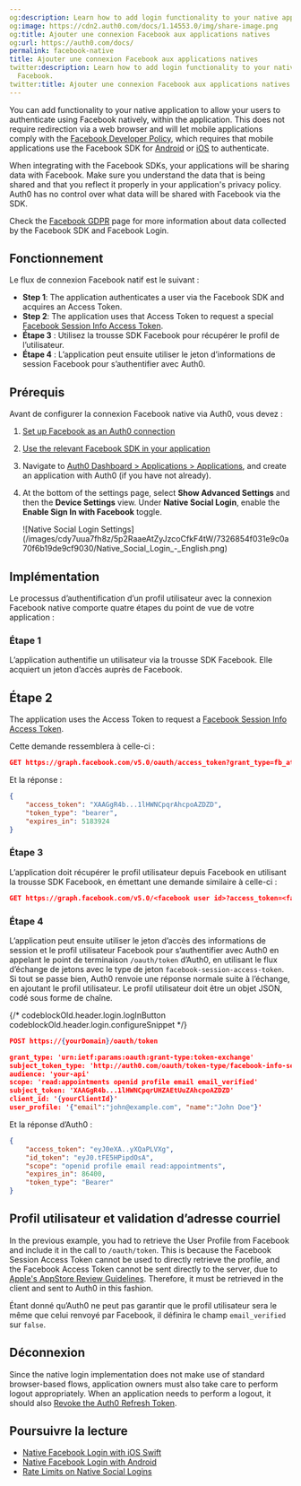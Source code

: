 ```yaml
---
og:description: Learn how to add login functionality to your native app with Facebook.
og:image: https://cdn2.auth0.com/docs/1.14553.0/img/share-image.png
og:title: Ajouter une connexion Facebook aux applications natives
og:url: https://auth0.com/docs/
permalink: facebook-native
title: Ajouter une connexion Facebook aux applications natives
twitter:description: Learn how to add login functionality to your native app with
  Facebook.
twitter:title: Ajouter une connexion Facebook aux applications natives
---
```


You can add functionality to your native application to allow your users to authenticate using Facebook natively, within the application. This does not require redirection via a web browser and will let mobile applications comply with the [Facebook Developer Policy](https://developers.facebook.com/policy/), which requires that mobile applications use the Facebook SDK for [Android](https://developers.facebook.com/docs/android) or [iOS](https://developers.facebook.com/docs/ios) to authenticate.

<Callout icon="file-lines" color="#0EA5E9" iconType="regular">

When integrating with the Facebook SDKs, your applications will be sharing data with Facebook. Make sure you understand the data that is being shared and that you reflect it properly in your application's privacy policy. Auth0 has no control over what data will be shared with Facebook via the SDK.

Check the [Facebook GDPR](https://www.facebook.com/business/m/one-sheeters/gdpr-developer-faqs) page for more information about data collected by the Facebook SDK and Facebook Login.

</Callout>

## Fonctionnement

Le flux de connexion Facebook natif est le suivant :

* **Step 1**: The application authenticates a user via the Facebook SDK and acquires an <Tooltip tip="Access Token: Authorization credential, in the form of an opaque string or JWT, used to access an API." cta="View Glossary" href="/docs/glossary?term=Access+Token">Access Token</Tooltip>.
* **Step 2**: The application uses that Access Token to request a special [Facebook Session Info Access Token](https://developers.facebook.com/docs/facebook-login/access-tokens/session-info-access-token).
* **Étape 3** : Utilisez la trousse SDK Facebook pour récupérer le profil de l’utilisateur.
* **Étape 4** : L’application peut ensuite utiliser le jeton d’informations de session Facebook pour s’authentifier avec Auth0.

## Prérequis

Avant de configurer la connexion Facebook native via Auth0, vous devez :

1. [Set up Facebook as an Auth0 connection](https://marketplace.auth0.com/integrations/facebook-social-connection)
2. [Use the relevant Facebook SDK in your application](https://developers.facebook.com/docs/apis-and-sdks/)
3. Navigate to [Auth0 Dashboard > Applications > Applications](https://manage.auth0.com/#/applications), and create an application with Auth0 (if you have not already).
4. At the bottom of the settings page, select **Show Advanced Settings** and then the **Device Settings** view. Under **Native Social Login**, enable the **Enable Sign In with Facebook** toggle.

   <Frame>![Native Social Login Settings](/images/cdy7uua7fh8z/5p2RaaeAtZyJzcoCfkF4tW/7326854f031e9c0a70f6b19de9cf9030/Native_Social_Login_-_English.png)</Frame>

## Implémentation

Le processus d’authentification d’un profil utilisateur avec la connexion Facebook native comporte quatre étapes du point de vue de votre application :

### Étape 1

L’application authentifie un utilisateur via la trousse SDK Facebook. Elle acquiert un jeton d’accès auprès de Facebook.

## Étape 2

The application uses the Access Token to request a [Facebook Session Info Access Token](https://developers.facebook.com/docs/facebook-login/access-tokens/session-info-access-token).

Cette demande ressemblera à celle-ci :

```json wrap lines
GET https://graph.facebook.com/v5.0/oauth/access_token?grant_type=fb_attenuate_token&client_id=457704041391802&fb_exchange_token=<facebook_access_token>
```






Et la réponse :

```json lines
{
    "access_token": "XAAGgR4b...1lHWNCpqrAhcpoAZDZD",
    "token_type": "bearer",
    "expires_in": 5183924
}
```






### Étape 3

L’application doit récupérer le profil utilisateur depuis Facebook en utilisant la trousse SDK Facebook, en émettant une demande similaire à celle-ci :

```json wrap lines
GET https://graph.facebook.com/v5.0/<facebook user id>?access_token=<facebook access token>&fields=email,name
```






### Étape 4

L’application peut ensuite utiliser le jeton d’accès des informations de session et le profil utilisateur Facebook pour s’authentifier avec Auth0 en appelant le point de terminaison `/oauth/token` d’Auth0, en utilisant le flux d’échange de jetons avec le type de jeton `facebook-session-access-token`. Si tout se passe bien, Auth0 renvoie une réponse normale suite à l’échange, en ajoutant le profil utilisateur. Le profil utilisateur doit être un objet JSON, codé sous forme de chaîne.

{/* codeblockOld.header.login.logInButton codeblockOld.header.login.configureSnippet */}


```json lines
POST https://{yourDomain}/oauth/token

grant_type: 'urn:ietf:params:oauth:grant-type:token-exchange'
subject_token_type: 'http://auth0.com/oauth/token-type/facebook-info-session-access-token'
audience: 'your-api'
scope: 'read:appointments openid profile email email_verified'
subject_token: 'XAAGgR4b...1lHWNCpqrUHZAEtUuZAhcpoAZDZD'
client_id: '{yourClientId}'
user_profile: '{"email":"john@example.com", "name":"John Doe"}'
```






Et la réponse d’Auth0 :

```json lines
{
    "access_token": "eyJ0eXA..yXQaPLVXg",
    "id_token": "eyJ0.tFE5HPipdOsA",
    "scope": "openid profile email read:appointments",
    "expires_in": 86400,
    "token_type": "Bearer"
}
```






## Profil utilisateur et validation d’adresse courriel

In the previous example, you had to retrieve the User Profile from Facebook and include it in the call to `/oauth/token`. This is because the Facebook Session Access Token cannot be used to directly retrieve the profile, and the Facebook Access Token cannot be sent directly to the server, due to [Apple's AppStore Review Guidelines](https://developer.apple.com/app-store/review/guidelines). Therefore, it must be retrieved in the client and sent to Auth0 in this fashion.

Étant donné qu’Auth0 ne peut pas garantir que le profil utilisateur sera le même que celui renvoyé par Facebook, il définira le champ `email_verified` sur `false`.

## Déconnexion

Since the native login implementation does not make use of standard browser-based flows, application owners must also take care to perform logout appropriately. When an application needs to perform a logout, it should also [Revoke the Auth0 Refresh Token](https://auth0.com/docs/api/authentication#revoke-refresh-token).

## Poursuivre la lecture

* [Native Facebook Login with iOS Swift](/docs/quickstart/native/ios-swift)
* [Native Facebook Login with Android](/docs/quickstart/native/android-facebook-login)
* [Rate Limits on Native Social Logins](/docs/troubleshoot/customer-support/operational-policies/rate-limit-policy)